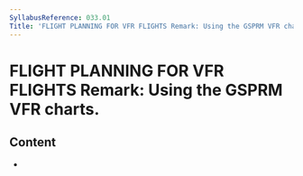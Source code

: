 ```yaml
---
SyllabusReference: 033.01
Title: 'FLIGHT PLANNING FOR VFR FLIGHTS Remark: Using the GSPRM VFR charts.'
---
```


# FLIGHT PLANNING FOR VFR FLIGHTS Remark: Using the GSPRM VFR charts.

## Content

- <Link href="033.01.01" />
